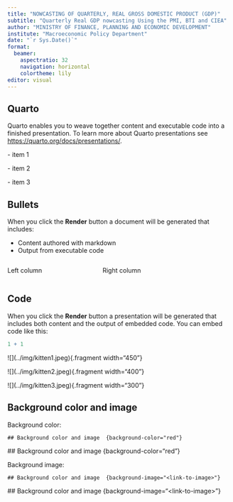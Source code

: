 ```yaml
---
title: "NOWCASTING OF QUARTERLY, REAL GROSS DOMESTIC PRODUCT (GDP)"
subtitle: "Quarterly Real GDP nowcasting Using the PMI, BTI and CIEA"
author: "MINISTRY OF FINANCE, PLANNING AND ECONOMIC DEVELOPMENT"
institute: "Macroeconomic Policy Department"
date: "`r Sys.Date()`"
format: 
  beamer: 
    aspectratio: 32
    navigation: horizontal
    colortheme: lily
editor: visual
---
```


## Quarto

Quarto enables you to weave together content and executable code into a finished presentation. To learn more about Quarto presentations see <https://quarto.org/docs/presentations/>.

:::{.incremental}

\- item 1

\- item 2

\- item 3

:::

## Bullets

When you click the **Render** button a document will be generated that includes:

-   Content authored with markdown
-   Output from executable code

:::: {.columns}

::: {.column width="40%"}

Left column

:::

::: {.column width="60%"}

Right column

:::

::::

## Code

When you click the **Render** button a presentation will be generated that includes both content and the output of embedded code. You can embed code like this:

```r
1 + 1
```

::: {.r-stack}

\![\](../img/kitten1.jpeg){.fragment width="450"}

\![\](../img/kitten2.jpeg){.fragment width="400"}

\![\](../img/kitten3.jpeg){.fragment width="300"}

:::

## Background color and image

Background color:

```         
## Background color and image  {background-color="red"} 
```

\## Background color and image {background-color="red"}

Background image:

```         
## Background color and image  {background-image="<link-to-image>"} 
```

\## Background color and image {background-image="\<link-to-image\>"}
